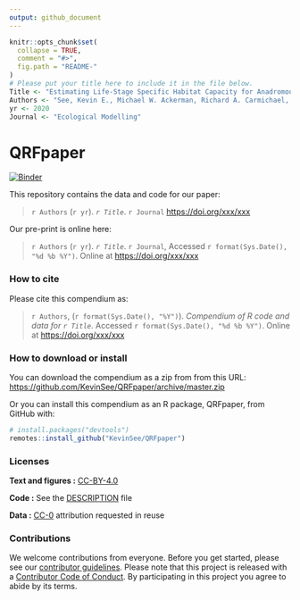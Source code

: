 ```yaml
---
output: github_document
---
```


<!-- README.md is generated from README.Rmd. Please edit that file -->

```r
knitr::opts_chunk$set(
  collapse = TRUE,
  comment = "#>",
  fig.path = "README-"
)
# Please put your title here to include it in the file below.
Title <- "Estimating Life-Stage Specific Habitat Capacity for Anadromous Salmonids using Quantile Random Forest Models"
Authors <- "See, Kevin E., Michael W. Ackerman, Richard A. Carmichael, Sarah Hoffman, and Chris Beasley"
yr <- 2020
Journal <- "Ecological Modelling"
```

# QRFpaper

[![Binder](https://mybinder.org/badge_logo.svg)](https://mybinder.org/v2/gh/KevinSee/QRFpaper/master?urlpath=rstudio)

This repository contains the data and code for our paper:

> `r Authors` (`r yr`). _`r Title`_. `r Journal` <https://doi.org/xxx/xxx>

Our pre-print is online here:

> `r Authors` (`r yr`). _`r Title`_. `r Journal`, Accessed `r format(Sys.Date(), "%d %b %Y")`. Online at <https://doi.org/xxx/xxx>


### How to cite

Please cite this compendium as:

> `r Authors`, (`r format(Sys.Date(), "%Y")`). _Compendium of R code and data for `r Title`_. Accessed `r format(Sys.Date(), "%d %b %Y")`. Online at <https://doi.org/xxx/xxx>

### How to download or install

You can download the compendium as a zip from from this URL: <https://github.com/KevinSee/QRFpaper/archive/master.zip>

Or you can install this compendium as an R package, QRFpaper, from GitHub with:


```r
# install.packages("devtools")
remotes::install_github("KevinSee/QRFpaper")
```


### Licenses

**Text and figures :**  [CC-BY-4.0](http://creativecommons.org/licenses/by/4.0/)

**Code :** See the [DESCRIPTION](DESCRIPTION) file

**Data :** [CC-0](http://creativecommons.org/publicdomain/zero/1.0/) attribution requested in reuse

### Contributions

We welcome contributions from everyone. Before you get started, please see our [contributor guidelines](CONTRIBUTING.md). Please note that this project is released with a [Contributor Code of Conduct](CONDUCT.md). By participating in this project you agree to abide by its terms.

